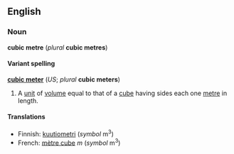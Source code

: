 <!--

If you edit this page, please make corresponding edits to "cubic meter" to keep these two pages in synch.

-->


==English==
===Noun===
'''cubic metre''' (''plural'' '''cubic metres''')

====Variant spelling====
'''[[cubic meter]]''' (''US''; ''plural'' '''cubic meters''')

#A [[unit]] of [[volume]] equal to that of a [[cube]] having sides each one [[metre]] in length.

====Translations====
*Finnish: [[kuutiometri]] (''symbol'' m<sup>3</sup>)
*French: [[mètre cube]] ''m'' (''symbol'' m<sup>3</sup>)
